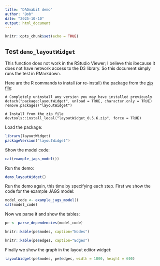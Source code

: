 ```yaml
---
title: "DAGnabit demo"
author: "Bob"
date: "2025-10-10"
output: html_document
---
```


```r
knitr::opts_chunk$set(echo = TRUE)
```

## Test `demo_layoutWidget`

This function does not work in the RStudio Viewer; I believe this ibecause it does not have network access to the D3 library. So this document simply runs the test in RMarkdown.

Here are the R commands to install (or re-install) the package from the [zip file](https://github.com/rmhorton/DAGnabit/blob/main/layoutWidget_0.5.6.zip):

```
# Completely uninstall any version you may have installed previously
detach("package:layoutWidget", unload = TRUE, character.only = TRUE)
remove.packages("layoutWidget")

# Install from the zip file
devtools::install_local("layoutWidget_0.5.6.zip", force = TRUE)

```


Load the package:
```r
library(layoutWidget)
packageVersion("layoutWidget")
```
Show the model code:
```r
cat(example_jags_model())
```

Run the demo:
```r
demo_layoutWidget()

```

Run the demo again, this time by specifying each step. First we show the code for the example JAGS model:

```r
model_code <- example_jags_model()
cat(model_code)
```

Now we parse it and show the tables:
```r
pe <- parse_dependencies(model_code)

knitr::kable(pe$nodes, caption="Nodes")

knitr::kable(pe$edges, caption="Edges")

```

Finally we show the graph in the layout editor widget:
```r
layoutWidget(pe$nodes, pe$edges, width = 1000, height = 600)

```